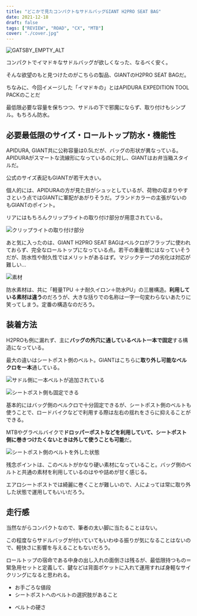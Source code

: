 ```yaml
---
title: "どこかで見たコンパクトなサドルバッグGIANT H2PRO SEAT BAG"
date: 2021-12-18
draft: false
tags: ["REVIEW", "ROAD", "CX", "MTB"]
cover: "./cover.jpg"
---
```


![GATSBY_EMPTY_ALT](./cover.jpg)

コンパクトでイマドキなサドルバッグが欲しくなった、なるべく安く。

そんな欲望のもと見つけたのがこちらの製品、GIANTのH2PRO SEAT BAGだ。

<LinkBox url="https://www.giant.co.jp/giant22/acc_datail.php?p_id=A0002824" />

ちなみに、今回イメージした「イマドキの」とはAPIDURA EXPEDITION TOOL PACKのことだ

<LinkBox url="https://skmzlog.com/apidura-expedition-toolpack/" />

最低限必要な容量を保ちつつ、サドルの下で邪魔にならず、取り付けもシンプル。もちろん防水。

## 必要最低限のサイズ・ロールトップ防水・機能性

APIDURA, GIANT共に公称容量は0.5Lだが、バッグの形状が異なっている。APIDURAがスマートな流線形になっているのに対し、GIANTはお弁当箱スタイルだ。

公式のサイズ表記もGIANTが若干大きい。

個人的には、APIDURAの方が見た目がシュッとしているが、荷物の収まりやすさという点ではGIANTに軍配があがりそうだ。ブランドカラーの主張がないのもGIANTのポイント。

リアにはもちろんクリップライトの取り付け部分が用意されている。

![クリップライトの取り付け部分](./rear.jpg)

あと気に入ったのは、GIANT H2PRO SEAT BAGはベルクロがフラップに使われておらず、完全なロールトップになっている点。若干の重量増にはなっていそうだが、防水性や耐久性ではメリットがあるはず。マジックテープの劣化は対応が難しい…

![素材](./fabric.jpg)

防水素材は、共に「軽量TPU ＋ナ耐久イロン＋防水PU」の三層構造。**利用している素材は違う**のだろうが、大きな括りでの名称は一字一句変わらないあたりに笑ってしまう。定番の構造なのだろう。

## 装着方法

H2PROも例に漏れず、主に**バッグの外穴に通しているベルト一本で固定**する構造になっている。

最大の違いはシートポスト側のベルト。GIANTはこちらに**取り外し可能なベルクロを一本**通している。

![サドル側に一本ベルトが追加されている](./rear_belt.jpg)

![シートポスト側も固定できる](./belton.jpg)

基本的にはバッグ側のベルクロで十分固定できるが、シートポスト側のベルトも使うことで、ロードバイクなどで利用する際は左右の揺れをさらに抑えることができる。

MTBやグラベルバイクで**ドロッパーポストなどを利用していて、シートポスト側に巻きつけたくないときは外して使うことも可能**だ。

![シートポスト側のベルトを外した状態](./nobelt.jpg)

残念ポイントは、このベルトがかなり硬い素材になっていること。バッグ側のベルトと共通の素材を利用しているのはやや詰めが甘く感じる。

エアロシートポストでは綺麗に巻くことが難しいので、人によっては常に取り外した状態で運用してもいいだろう。

## 走行感

当然ながらコンパクトなので、筆者の太い脚に当たることはない。

この程度ならサドルバッグが付いていてもいわゆる振りが気になることはないので、軽快さに影響を与えることもないだろう。

ロールトップの宿命である中身の出し入れの面倒さは残るが、最低限持つもの＝緊急用セットと定義して、鍵などは背面ポケットに入れて運用すれば身軽なサイクリングになると思われる。

<PositiveBox>

- お手ごろな値段
- シートポストへのベルトの選択肢があること

</PositiveBox>

<NegativeBox>

- ベルトの硬さ

</NegativeBox>

<LinkBox url="https://www.giant.co.jp/giant22/acc_datail.php?p_id=A0002824" />
